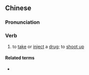 {{also|上电}}
==Chinese==
{{zh-forms|s=上电}}

===Pronunciation===
{{zh-pron
|c=soeng5 din6
|cat=v
}}

===Verb===
{{zh-verb}}

# {{lb|zh|Cantonese|slang}} to [[take]] or [[inject]] a [[drug]]; to [[shoot up]]

====Related terms====
* {{zh-l|上足電}}